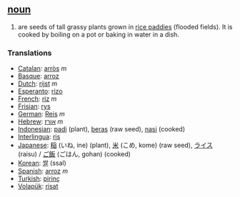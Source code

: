 == [[noun]] ==
#are seeds of tall grassy plants grown in [[rice paddy|rice paddies]] (flooded fields). It is cooked by boiling on a pot or baking in water in a dish.

=== Translations ===
*[[Catalan]]: [[arròs]] ''m''
*[[Basque]]: [[arroz]]
*[[Dutch]]: [[rijst]] ''m''
*[[Esperanto]]: [[rizo]]
*[[French]]: [[riz]] ''m''
*[[Frisian]]: [[rys]]
*[[German]]: [[Reis]] ''m''
*[[Hebrew]]: [[אורז]] ''m''
*[[Indonesian]]: [[padi]] (plant), [[beras]] (raw seed), [[nasi]] (cooked)
*[[Interlingua]]: [[ris]]
*[[Japanese]]: [[稲]] (いね, ine) (plant), [[米]] (こめ, kome) (raw seed), [[ライス]] (raisu) / [[ご飯]] (ごはん, gohan) (cooked)
*[[Korean]]: [[쌀]] (ssal)
*[[Spanish]]: [[arroz]] ''m''
*[[Turkish]]: [[pirinç]]
*[[Volapük]]: [[risat]]